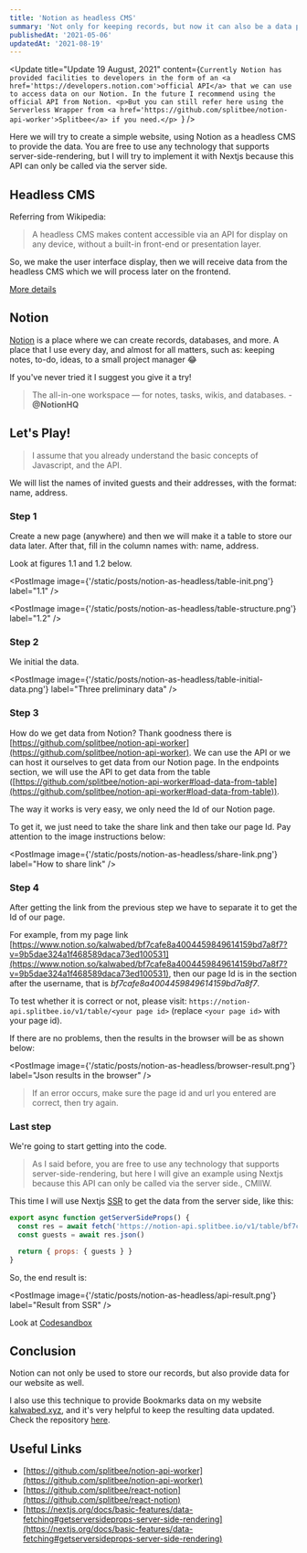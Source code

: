 ```yaml
---
title: 'Notion as headless CMS'
summary: 'Not only for keeping records, but now it can also be a data provider'
publishedAt: '2021-05-06'
updatedAt: '2021-08-19'
---
```


<Update
  title="Update 19 August, 2021"
  content={`Currently Notion has provided facilities to developers in the form of an <a href='https://developers.notion.com'>official API</a> that we can use to access data on our Notion. In the future I recommend using the official API from Notion. <p>But you can still refer here using the Serverless Wrapper from <a href='https://github.com/splitbee/notion-api-worker'>Splitbee</a> if you need.</p>
`}
/>

Here we will try to create a simple website, using Notion as a headless CMS to provide the data. You are free to use any technology that supports server-side-rendering, but I will try to implement it with Nextjs because this API can only be called via the server side.

## Headless CMS

Referring from Wikipedia:

> A headless CMS makes content accessible via an API for display on any device, without a built-in front-end or presentation layer.

So, we make the user interface display, then we will receive data from the headless CMS which we will process later on the frontend.

[More details](https://www.contentful.com/r/knowledgebase/what-is-headless-cms/)

## Notion

[Notion](https://notion.so) is a place where we can create records, databases, and more. A place that I use every day, and almost for all matters, such as: keeping notes, to-do, ideas, to a small project manager 😂

If you've never tried it I suggest you give it a try!

> The all-in-one workspace — for notes, tasks, wikis, and databases. -**@NotionHQ**

## Let's Play!

> I assume that you already understand the basic concepts of Javascript, and the API.

We will list the names of invited guests and their addresses, with the format: name, address.

### Step 1

Create a new page (anywhere) and then we will make it a table to store our data later. After that, fill in the column names with: name, address.

Look at figures 1.1 and 1.2 below.

<PostImage image={'/static/posts/notion-as-headless/table-init.png'} label="1.1" />

<PostImage image={'/static/posts/notion-as-headless/table-structure.png'} label="1.2" />

### Step 2

We initial the data.

<PostImage image={'/static/posts/notion-as-headless/table-initial-data.png'} label="Three preliminary data" />

### Step 3

How do we get data from Notion? Thank goodness there is [https://github.com/splitbee/notion-api-worker](https://github.com/splitbee/notion-api-worker). We can use the API or we can host it ourselves to get data from our Notion page. In the endpoints section, we will use the API to get data from the table ([https://github.com/splitbee/notion-api-worker#load-data-from-table](https://github.com/splitbee/notion-api-worker#load-data-from-table)).

The way it works is very easy, we only need the Id of our Notion page.

To get it, we just need to take the share link and then take our page Id. Pay attention to the image instructions below:

<PostImage image={'/static/posts/notion-as-headless/share-link.png'} label="How to share link" />

### Step 4

After getting the link from the previous step we have to separate it to get the Id of our page.

For example, from my page link [https://www.notion.so/kalwabed/bf7cafe8a4004459849614159bd7a8f7?v=9b5dae324a1f468589daca73ed100531](https://www.notion.so/kalwabed/bf7cafe8a4004459849614159bd7a8f7?v=9b5dae324a1f468589daca73ed100531), then our page Id is in the section after the username, that is _bf7cafe8a4004459849614159bd7a8f7_.

To test whether it is correct or not, please visit: `https://notion-api.splitbee.io/v1/table/<your page id>` (replace `<your page id>` with your page id).

If there are no problems, then the results in the browser will be as shown below:

<PostImage image={'/static/posts/notion-as-headless/browser-result.png'} label="Json results in the browser" />

> If an error occurs, make sure the page id and url you entered are correct, then try again.

### Last step

We're going to start getting into the code.

> As I said before, you are free to use any technology that supports server-side-rendering, but here I will give an example using Nextjs because this API can only be called via the server side., CMIIW.

This time I will use Nextjs [SSR](https://nextjs.org/docs/basic-features/data-fetching#getserversideprops-server-side-rendering) to get the data from the server side, like this:

```js
export async function getServerSideProps() {
  const res = await fetch('https://notion-api.splitbee.io/v1/table/bf7cafe8a4004459849614159bd7a8f7')
  const guests = await res.json()

  return { props: { guests } }
}
```

So, the end result is:

<PostImage image={'/static/posts/notion-as-headless/api-result.png'} label="Result from SSR" />

Look at [Codesandbox](https://codesandbox.io/s/notion-as-cms-3v90g?file=/pages/index.js:0-269)

## Conclusion

Notion can not only be used to store our records, but also provide data for our website as well.

I also use this technique to provide Bookmarks data on my website [kalwabed.xyz](https://kalwabed.xyz), and it's very helpful to keep the resulting data updated. Check the repository [here](https://github.com/kalwabed/kalwabed.xyz).

## Useful Links

- [https://github.com/splitbee/notion-api-worker](https://github.com/splitbee/notion-api-worker)
- [https://github.com/splitbee/react-notion](https://github.com/splitbee/react-notion)
- [https://nextjs.org/docs/basic-features/data-fetching#getserversideprops-server-side-rendering](https://nextjs.org/docs/basic-features/data-fetching#getserversideprops-server-side-rendering)
